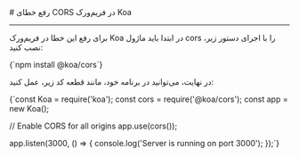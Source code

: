 
<Layout>
# رفع خطای CORS در فریم‌ورک Koa
<hr className="mb-2" />

برای رفع این خطا در فریم‌ورک Koa در ابتدا باید ماژول‌ <Important>cors</Important> را با اجرای دستور زیر، نصب کنید:
<div className="h-2" />
<div dir='ltr'>
    <Highlight className="bash">
        {`npm install @koa/cors`}
    </Highlight>
</div>
<div className="h-2" />

در نهایت، می‌توانید در برنامه خود، مانند قطعه کد زیر، عمل کنید:
<div className="h-2" />
<div dir='ltr'>
    <Highlight className="js">
        {`const Koa = require('koa');
const cors = require('@koa/cors');
const app = new Koa();

// Enable CORS for all origins
app.use(cors());

app.listen(3000, () => {
  console.log('Server is running on port 3000');
});`}
    </Highlight>
</div>
<div className="h-2" />

</Layout>